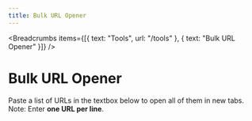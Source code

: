 ```yaml
---
title: Bulk URL Opener
---
```



<Breadcrumbs
  items={[{ text: "Tools", url: "/tools" }, { text: "Bulk URL Opener" }]}
/>

# Bulk URL Opener

Paste a list of URLs in the textbox below to open all of them in new tabs.  
Note: Enter **one URL per line**.

<BulkUrlOpener />